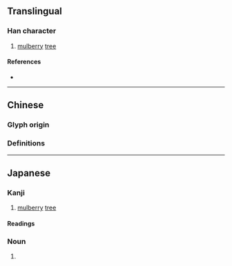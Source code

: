{{character info/new}}
{{also|桑}}
==Translingual==

===Han character===
{{Han char|rn=75|rad=木|as=06|sn=10|four=|canj=JTD|ids=⿱卉木<small>(GJ)</small>,⿱卉朩<small>(T)</small>}}

# [[mulberry]] [[tree]]

====References====
* {{Han ref|kx=0526.040|dkj=14685|hdz=21176.120|uh=6852|ud=26706}}

----

==Chinese==

===Glyph origin===
{{Han etym}}

===Definitions===
{{zh-see|桑|v}} <!--《康熙字典·桒》:《正字通》俗桑字。-->

----

==Japanese==

===Kanji===
{{ja-kanji|grade=|rs=木06}}
# [[mulberry]] [[tree]]

====Readings====
{{ja-readings
|goon=そう<さう
|kanon=そう<さう
|kun=くわ-<くは-
}}

===Noun===
{{ja-noun|くわ|クワ|hhira=くは|hkata=クハ}}
# {{alternative form of|lang=ja|桑||mulberry tree}}